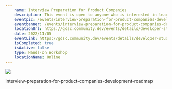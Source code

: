 ```yaml
---
    name: Interview Preparation for Product Companies
    description: This event is open to anyone who is interested in learning more about how to prepare for a product company interview or in learning about the software development roadmap.
    eventpic: /events/interview-preparation-for-product-companies-development-roadmap/interview-preparation-for-product-companies-development-roadmap.png
    eventbanner: /events/interview-preparation-for-product-companies-development-roadmap/interview-preparation-for-product-companies-development-roadmap-banner.png
    locationUrl: https://gdsc.community.dev/events/details/developer-student-clubs-jis-university-kolkata-presents-interview-preparation-for-product-companies-development-roadmap/
    date: 2022/11/05
    eventLink: https://gdsc.community.dev/events/details/developer-student-clubs-jis-university-kolkata-presents-interview-preparation-for-product-companies-development-roadmap/
    isCompleted: true
    isActive: false
    type: Hands-on Workshop
    locationName: Online
---
```


<Image
  src="/events/interview-preparation-for-product-companies-development-roadmap/interview-preparation-for-product-companies-development-roadmap-banner.png"
  width={9216}
  height={2304}
  className="rounded-xl"
/>

interview-preparation-for-product-companies-development-roadmap
